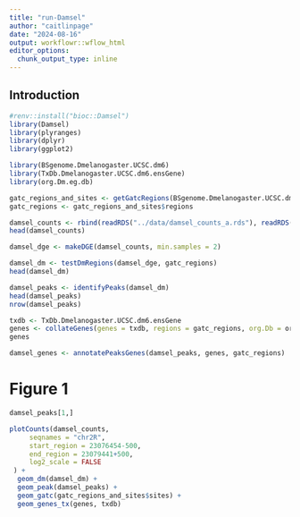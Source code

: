 ```yaml
---
title: "run-Damsel"
author: "caitlinpage"
date: "2024-08-16"
output: workflowr::wflow_html
editor_options:
  chunk_output_type: inline
---
```


## Introduction

```r
#renv::install("bioc::Damsel")
library(Damsel)
library(plyranges)
library(dplyr)
library(ggplot2)

library(BSgenome.Dmelanogaster.UCSC.dm6)
library(TxDb.Dmelanogaster.UCSC.dm6.ensGene)
library(org.Dm.eg.db)
```

```r
gatc_regions_and_sites <- getGatcRegions(BSgenome.Dmelanogaster.UCSC.dm6::BSgenome.Dmelanogaster.UCSC.dm6)
gatc_regions <- gatc_regions_and_sites$regions
```


```r
damsel_counts <- rbind(readRDS("../data/damsel_counts_a.rds"), readRDS("../data/damsel_counts_b.rds"))
head(damsel_counts)
```

```r
damsel_dge <- makeDGE(damsel_counts, min.samples = 2)
```

```r
damsel_dm <- testDmRegions(damsel_dge, gatc_regions)
head(damsel_dm)
```

```r
damsel_peaks <- identifyPeaks(damsel_dm)
head(damsel_peaks)
nrow(damsel_peaks)
```
```r
txdb <- TxDb.Dmelanogaster.UCSC.dm6.ensGene
genes <- collateGenes(genes = txdb, regions = gatc_regions, org.Db = org.Dm.eg.db)
genes
```

```r
damsel_genes <- annotatePeaksGenes(damsel_peaks, genes, gatc_regions)
```


# Figure 1
```r
damsel_peaks[1,]
```

```r
plotCounts(damsel_counts,
     seqnames = "chr2R",
     start_region = 23076454-500,
     end_region = 23079441+500,
     log2_scale = FALSE
 ) +
  geom_dm(damsel_dm) +
  geom_peak(damsel_peaks) +
  geom_gatc(gatc_regions_and_sites$sites) +
  geom_genes_tx(genes, txdb)
```


